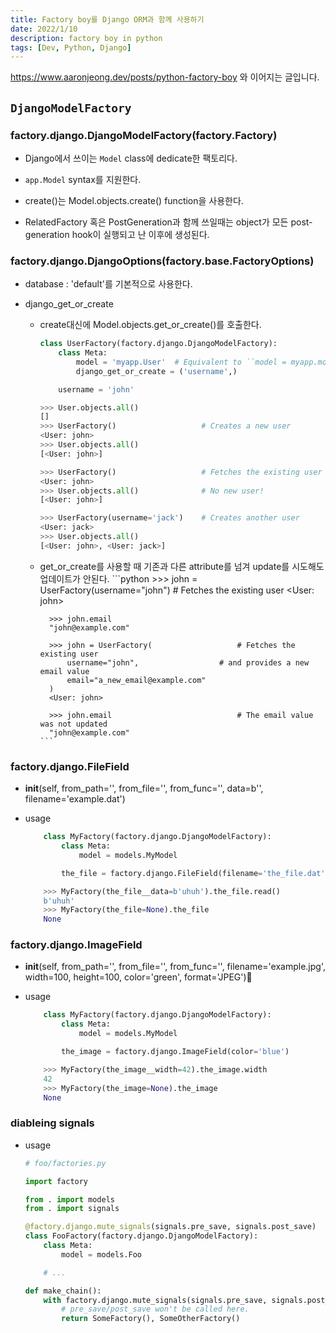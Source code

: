 ```yaml
---
title: Factory boy를 Django ORM과 함께 사용하기
date: 2022/1/10
description: factory boy in python
tags: [Dev, Python, Django]
---
```

https://www.aaronjeong.dev/posts/python-factory-boy 와 이어지는 글입니다.

## `DjangoModelFactory`

### factory.django.DjangoModelFactory(factory.Factory)

- Django에서 쓰이는 `Model` class에 dedicate한 팩토리다.

- `app.Model` syntax를 지원한다.

- create()는 Model.objects.create() function을 사용한다.

- RelatedFactory 혹은 PostGeneration과 함께 쓰일때는 object가 모든
  post-generation hook이 실행되고 난 이후에 생성된다.

### factory.django.DjangoOptions(factory.base.FactoryOptions)

- database : 'default'를 기본적으로 사용한다.

- django_get_or_create
    - create대신에 Model.objects.get_or_create()를 호출한다.
        ```python
        class UserFactory(factory.django.DjangoModelFactory):
            class Meta:
                model = 'myapp.User'  # Equivalent to ``model = myapp.models.User``
                django_get_or_create = ('username',)

            username = 'john'

        >>> User.objects.all()
        []
        >>> UserFactory()                   # Creates a new user
        <User: john>
        >>> User.objects.all()
        [<User: john>]

        >>> UserFactory()                   # Fetches the existing user
        <User: john>
        >>> User.objects.all()              # No new user!
        [<User: john>]

        >>> UserFactory(username='jack')    # Creates another user
        <User: jack>
        >>> User.objects.all()
        [<User: john>, <User: jack>]
        ```

    - get_or_create를 사용할 때 기존과 다른 attribute를 넘겨 update를 시도해도
      업데이트가 안된다.
          ```python
            >>> john = UserFactory(username="john")   # Fetches the existing user
            <User: john>

            >>> john.email
            "john@example.com"

            >>> john = UserFactory(                   # Fetches the existing user
                username="john",                  # and provides a new email value
                email="a_new_email@example.com"
            )
            <User: john>

            >>> john.email                            # The email value was not updated
            "john@example.com"
          ```

### factory.django.FileField
- __init__(self, from_path='', from_file='', from_func='', data=b'', filename='example.dat')

- usage
    ```python
        class MyFactory(factory.django.DjangoModelFactory):
            class Meta:
                model = models.MyModel

            the_file = factory.django.FileField(filename='the_file.dat')

        >>> MyFactory(the_file__data=b'uhuh').the_file.read()
        b'uhuh'
        >>> MyFactory(the_file=None).the_file
        None
    ```

### factory.django.ImageField
- __init__(self, from_path='', from_file='', from_func='', filename='example.jpg', width=100, height=100, color='green', format='JPEG')

- usage
    ```python
        class MyFactory(factory.django.DjangoModelFactory):
            class Meta:
                model = models.MyModel

            the_image = factory.django.ImageField(color='blue')

        >>> MyFactory(the_image__width=42).the_image.width
        42
        >>> MyFactory(the_image=None).the_image
        None
    ```

### diableing signals

- usage
    ```python
    # foo/factories.py

    import factory

    from . import models
    from . import signals

    @factory.django.mute_signals(signals.pre_save, signals.post_save)
    class FooFactory(factory.django.DjangoModelFactory):
        class Meta:
            model = models.Foo

        # ...

    def make_chain():
        with factory.django.mute_signals(signals.pre_save, signals.post_save):
            # pre_save/post_save won't be called here.
            return SomeFactory(), SomeOtherFactory()
    ```
